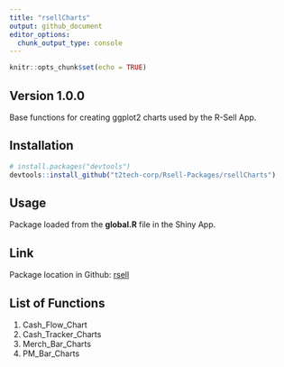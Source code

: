 ```yaml
---
title: "rsellCharts"
output: github_document
editor_options: 
  chunk_output_type: console
---
```


```r
knitr::opts_chunk$set(echo = TRUE)
```

## Version 1.0.0

Base functions for creating ggplot2 charts used by the R-Sell App.

## Installation

```r
# install.packages("devtools")
devtools::install_github("t2tech-corp/Rsell-Packages/rsellCharts")
```


## Usage

Package loaded from the **global.R** file in the Shiny App.

## Link

Package location in Github: [rsell](https://github.com/t2tech-corp/Rsell-Packages/tree/main/rsellCharts)

## List of Functions

1. Cash_Flow_Chart
2. Cash_Tracker_Charts
3. Merch_Bar_Charts
4. PM_Bar_Charts

